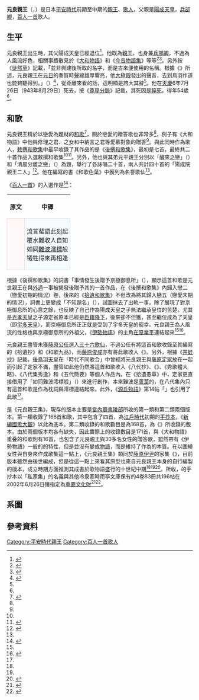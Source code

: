 {{東亞男性歷史人物
|名稱 = 元良親王
|身份 = [[親王|親王]]
|國家 = 日本
|時代 = [[平安時代|平安時代]]
|主君 = [[光孝天皇|光孝天皇]]→[[宇多天皇|宇多天皇]]→[[醍醐天皇|醍醐天皇]]→[[朱雀天皇|朱雀天皇]]
|最高職務 = [[兵部省|兵部卿]]
|圖片名稱 =Hyakuninisshu_020.jpg
|圖片大小 =250px
|圖片說明 =元良親王（[[百人一首|百人一首]][[歌牌|歌牌]]）
|羅馬拼音 = Motoyoshi Shinnō
|假名 = {{lang|ja|もとよししんのう}}
|位階 = {{Link-ja|品位 (位階)|品位 (位階)|三品}}
|出生日期 = [[寬平|寬平]]2年（890年）
|出生地點 =
|婚年 =
|逝世日期 = [[天慶_(日本)|天慶]]6年7月26日（943年8月29日）
|逝世地點 = 
|父親 = [[陽成天皇|陽成天皇]]
|嫡母 = 
|母親 = 藤原遠長之女
|妻 = 藤原邦隆之女<br>修子內親王（[[醍醐天皇|醍醐天皇]]之女）<br>誨子內親王（[[宇多天皇|宇多天皇]]之女）   
|兄弟 = 元長親王<br>{{Link-ja|元利親王}}<br>元平親王<br>{{Link-ja|源清蔭}}<br>{{Link-ja|源清鑒}}<br>源清遠
|姊妹 = 長子內親王<br>儼子內親王
|子 = 佐時王<br>佐賴王<br>源佐藝<br>佐材王<br>佐兼王<br>源佐平<br>源佐親
|女 = 
|其他親屬 =
|功名 = 
|經歷 = 
|著作 =
|注釋 =
}}

'''元良親王'''（{{jpn|j=元良親王|hg=もとよししんのう|rm=Motoyoshi Shinnō|f=y}}，{{bd|890年||943年|8月29日|catIdx=Motoyoshi Shinnō}}）是日本[[平安時代|平安時代]]前期至中期的[[親王|親王]]、[[歌人|歌人]]，父親是[[陽成天皇|陽成天皇]]，{{Link-ja|品位 (位階)|品位 (位階)|三品}}[[兵部省|兵部卿]]，[[百人一首|百人一首]]歌人。

== 生平 ==
元良親王出生時，其父陽成天皇已經退位<ref name="百人入門">{{cite book|editor={{Link-ja|有吉保}} |language=ja |script-title=ja:知識ゼロからの百人一首入門 |script-chapter=ja:第二章 歌に込められた都人のこころ |date=2005-11-30 |publisher=[[幻冬舍|幻冬舍]] |isbn=4-344-90076-6 |pages=60-61}}</ref>。他既為[[親王|親王]]，也身兼{{Link-ja|品位 (位階)|品位 (位階)|三品}}[[兵部省|兵部卿]]，不過為人風流好色，相關事蹟散見於《[[大和物語|大和物語]]》和《[[今昔物語集|今昔物語集]]》等等<ref name="Koto">{{Kotobank|元良親王}}</ref><ref name="國史">{{cite book|author=玉井力 |language=ja |script-title=ja:国史大辞典 |script-chapter=ja:元良親王 |work=[[國史大辭典_(昭和時代)|國史大辭典]] |volume=13 |edition=[[JapanKnowledge|JapanKnowledge]] |year=1992 |publisher=[[吉川弘文館|吉川弘文館]] |isbn=4-642-00513-7}}</ref>。另外按《[[徒然草|徒然草]]》記載，「{{Link-ja|鳥羽作道}}並非興建{{Link-ja|鳥羽離宮|鳥羽離宮|鳥羽殿}}後所取的名字，而是古來便使用的名稱。根據《{{Link-ja|吏部王記}}》所述，元良親王在[[元旦|元日]]的奏賀時聲線雄厚響亮，他[[大極殿|大極殿]]發出的聲音，去到鳥羽作道也能夠聽得到。」（{{lang|ja|鳥羽の作り道は、鳥羽殿建てられて後の號にはあらず、昔よりの名なり。元良親王、元日の奏賀の聲はなはだ殊勝にして、大極殿より鳥羽の作り道まできこえけるよし、李部王の記に侍るとかや。}}）<ref>{{cite wikisource|title=徒然草 (校註日本文學大系) |wslanguage=ja |language=ja |work=[[徒然草|徒然草]]}}</ref>，從距離來看的話，這明顯是誇大其辭<ref name="Koto"/>。他在[[天慶_(日本)|天慶]]6年7月26日（943年8月29日）死去，按《[[尊卑分脈|尊卑分脈]]》記載，其死因是[[猝死|猝死]]，得年54歲<ref name="國史"/>。

== 和歌 ==
元良親王精於以戀愛為題材的[[和歌|和歌]]<ref name="岩波">{{cite book|author=福井貞助 |language=ja |script-title=ja:日本古典文学大辞典 |script-chapter=ja:元良親王・元良親王集 |volume=6 |date=1985-02-20 |publisher=[[岩波書店|岩波書店]] |isbn=4-000-80066-3 |pages=18-19}}</ref>，關於戀愛的贈答歌也非常多<ref name="Koto"/>，例子有《大和物語》中他與修理之君、{{Link-ja|平中興}}之女和中納言之君等愛慕對象的贈答<ref name="岩波"/>。與此同時作為歌人，[[敕撰和歌集|敕撰和歌集]]中最早收錄了其作品的是《[[後撰和歌集|後撰和歌集]]》，最初是七首，最終共二十首作品入選敕撰和歌集<ref name="岩波"/><ref name="櫻楓">{{cite book|author={{Link-ja|有吉保}} |language=ja |script-title=ja:和歌文学辞典 |script-chapter=ja:元良親王 |date=1982-05-25 |publisher={{Link-ja|櫻楓|おうふう|櫻楓社}} |id={{NCID|BN00369505}} |pages=644-645}}</ref>。另外，他也與其弟元平親王分別以「醒來之戀」（{{lang|ja|ねざめのこひ}}）和「清晨分離之戀」（{{lang|ja|あかつきのわかれのこひ}}）為題，舉行了各詠唱二十首，兩人共計四十首的「陽成院親王二人{{Link-ja|歌合}}」<ref>{{cite book|author=杉谷壽郎 |language=ja |script-title=ja:新編国歌大観 |script-chapter=ja:歌合編 歌学書・物語・日記等収録歌編 歌集 |work=[[國歌大觀|新編國歌大觀]] |volume=5 |date=1987-04-10 |publisher=[[角川書店|角川書店]] |isbn=4-040-20152-3 |pages=42、1407}}</ref>。他在{{Link-ja|上覺|上覚}}編寫的{{Link-ja|歌學|歌学}}書《和歌色葉》中獲列為名譽歌仙<ref name="國史"/>。

《[[百人一首|百人一首]]》的入選作是<ref>{{cite wikisource|title=小倉百人一首 |wslanguage=ja |language=ja |work=[[百人一首|百人一首]]}}</ref>：
{| align=center cellspacing=5
! 原文
! 中譯
|-
| style="border:1px solid #FFD1D1; background-color:#FFF8F8; padding:5px"|{{lang|ja|侘びぬれば<br>今はた同じ<br>難波なる<br>身をつくしても<br>逢はむとぞ思ふ}}
| style="border:1px solid #CEDFF2; background-color:#F5FAFF; padding:5px"|流言蜚語此刻起<br>覆水難收人自知<br>如同[[難波|難波]][[澪標|澪標]]般<br>犧牲得來再相逢
|}
根據《後撰和歌集》的詞書「事情發生後贈予京極御息所」（{{lang|ja|事いできてのちに京極御息所につかはしける}}），顯示這首和歌是元良親王在與{{Link-ja|藤原褒子|藤原褒子|京極御息所}}[[外遇|外遇]]一事被揭發後贈予其的一首作品，在《後撰和歌集》內歸入戀二（戀愛初期的情況）卷，後來的《[[拾遺和歌集|拾遺和歌集]]》不但改為將其歸入戀五（戀愛末期的情況），詞書上更變成「不知題名」（{{lang|ja|題知らず}}），試圖抹去了出軌一事。除了展現了對京極御息所的心意之餘，也反映了自己作為陽成天皇之子無法繼承皇位的苦楚，尤其是[[光孝天皇|光孝天皇]]之子源定省原本已經是[[臣籍降下|臣籍降下]]，後來卻不但獲{{Link-ja|親王宣下}}，甚至繼位成為了天皇（即[[宇多天皇|宇多天皇]]），而京極御息所正正就是受到了宇多天皇的寵幸。元良親王為人風流的性格也與京極御息所的外祖父，《[[伊勢物語|伊勢物語]]》的主角[[在原業平|在原業平]]連結起來<ref name="百人入門"/><ref name="百人平安">{{cite book|author={{Link-ja|吉海直人}} |language=ja |script-title=ja:百人一首で読み解く平安時代 |script-chapter=ja:二〇　侘びぬれば今はた同じ難波なる身をつくしても逢はむとぞ思ふ　元良親王 |series=角川選書 |date=2012-11-25 |publisher=[[角川學藝出版|角川學藝出版]] |isbn=978-4-04- 703516-4|pages=68-70}}</ref>。

元良親王盡管未獲[[藤原公任|藤原公任]]選入[[三十六歌仙|三十六歌仙]]，不過公任有將這首和歌收錄至其編寫的《拾遺抄》和《和歌九品》，而[[藤原俊成|藤原俊成]]亦有將此歌收入《{{Link-ja|古來風體抄|古来風体抄}}》。另外，根據《[[井蛙抄|井蛙抄]]》記載，[[後鳥羽天皇|後鳥羽天皇]]在「時代不同歌合」中曾經將元良親王與[[藤原定家|藤原定家]]放在一起而引起了定家不滿，盡管如此他仍然將這首和歌收入《八代抄》、《{{Link-ja|近代秀歌|近代秀歌|自筆本近代秀歌}}》、《秀歌體大略》、《八代集秀逸》和《五代簡要》等個人作品內。在《拾遺愚草》中，定家更直接借用了「如同難波澪標般」（{{lang|ja|難波なる身をつくしても}}）來進行創作，本來難波是[[蘆葦|蘆葦]]的{{Link-ja|枕詞}}，在八代集內只有這首和歌是作為枕詞與澪標連結起來。此外，《[[源氏物語|源氏物語]]》第14帖「{{Link-ja|澪標 (源氏物語)|澪標 (源氏物語)|澪標}}」也引用了此歌<ref name="百人平安"/>。

{{Link-ja|家集}}是《元良親王集》，現存的版本主要是[[宮內廳書陵部|宮內廳書陵部]]所收的第一類和第二類兩個版本。第一類收錄了166首和歌，其中包含了四首{{Link-ja|連歌}}，為[[江戶時代|江戶時代]]初期的[[手抄本|手抄本]]，《[[國歌大觀|新編國歌大觀]]》以此為底本。第二類收錄的和歌數目是為168首，為《{{Link-ja|群書類從|群書類従}}》所收錄的版本。由於兩個版本均各有缺失，因此實際上的收錄數目是171首，與《大和物語》重叠的和歌則有16首，也包含了元良親王與30多名女性的贈答歌，雖然帶有《伊勢物語》一般的{{Link-ja|歌物語}}的特性，但是並沒有變成[[物語|物語]]，而是維持了作為{{Link-ja|和歌集}}的本質。在以圍繞女性與自身來作成歌集這一點上，《元良親王集》類同於[[藤原伊尹|藤原伊尹]]的家集《{{Link-ja|一條攝政御集|一条摂政御集}}》，目前版本雖然由後世編成，但是從這一點上來看其原型也來自元良親王本身的自行編製的版本，成立時期方面推測其成書於歌物語盛行的十世紀中期<ref name="岩波"/><ref name="櫻楓"/><ref>{{cite book|author={{Link-ja|高橋正治}} |language=ja |script-title=ja:新編国歌大観 |script-chapter=ja:私家集編I |work=新編國歌大觀 |volume=3 |date=1985-05-16 |publisher=角川書店 |isbn=4-040-20132-9 |pages=869}}</ref>。{{Link-ja|冷泉家時雨亭文庫}}所收，{{Link-ja|葉室光俊|葉室光俊|真觀}}的手抄本以「私家集」的名義與其他冷泉家時雨亭文庫保有的4卷83冊共196帖在2002年6月26日獲指定為[[重要文化財|重要文化財]]<ref>{{日本國指定文化財等數據庫|201|10562}}</ref><ref>{{cite web |url=https://publications.asahi.com/original/shoseki/reizeike/04.shtml |language=ja |script-title=ja:冷泉家時雨亭叢書総目次 4/5 |publisher=[[朝日新聞出版|朝日新聞出版]] |accessdate=2020-07-11 |archive-date=2020-07-12 |archive-url=https://web.archive.org/web/20200712111232/https://publications.asahi.com/original/shoseki/reizeike/04.shtml |dead-url=no }}</ref>。

==系圖==
{{日本皇室平安前期}}

== 參考資料 ==
{{reflist}}

{{Wikiquote|元良親王}}
{{百人一首}}
{{時代不同歌合}}

{{DEFAULTSORT:Motoyoshi Shinnō}}
[[Category:平安時代親王|Category:平安時代親王]]
[[Category:百人一首歌人|Category:百人一首歌人]]